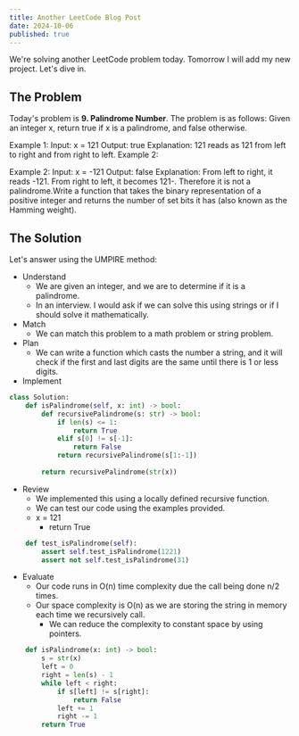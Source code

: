 ---
title: Another LeetCode Blog Post 
date: 2024-10-06
published: true
---

We're solving another LeetCode problem today. Tomorrow I will add my new project. Let's dive in.
## The Problem
Today's problem is **9. Palindrome Number**. The problem is as follows:
Given an integer x, return true if x is a palindrome, and false otherwise.

Example 1:
Input: x = 121
Output: true
Explanation: 121 reads as 121 from left to right and from right to left.
Example 2:

Example 2:
Input: x = -121
Output: false
Explanation: From left to right, it reads -121. From right to left, it becomes 121-. Therefore it is not a palindrome.Write a function that takes the binary representation of a positive integer and returns the number of 
set bits it has (also known as the Hamming weight).

## The Solution
Let's answer using the UMPIRE method:
* Understand
    * We are given an integer, and we are to determine if it is a palindrome.
    * In an interview. I would ask if we can solve this using strings or if I should solve it mathematically.
* Match
    * We can match this problem to a math problem or string problem. 
* Plan
    * We can write a function which casts the number a string, and it will check if the first and last digits are the same until there is 1 or less digits.
* Implement
``` python
class Solution:
    def isPalindrome(self, x: int) -> bool:
        def recursivePalindrome(s: str) -> bool:
            if len(s) <= 1:
                return True
            elif s[0] != s[-1]:
                return False
            return recursivePalindrome(s[1:-1])
        
        return recursivePalindrome(str(x))
```
* Review
    * We implemented this using a locally defined recursive function.
    * We can test our code using the examples provided.
    * x = 121
        * return True
``` python
    def test_isPalindrome(self):
        assert self.test_isPalindrome(1221)
        assert not self.test_isPalindrome(31)
```
* Evaluate
    * Our code runs in O(n) time complexity due the call being done n/2 times. 
    * Our space complexity is O(n) as we are storing the string in memory each time we recursively call.
        * We can reduce the complexity to constant space by using pointers.

``` python
    def isPalindrome(x: int) -> bool:
        s = str(x)
        left = 0
        right = len(s) - 1
        while left < right:
            if s[left] != s[right]:
                return False
            left += 1
            right -= 1
        return True
```